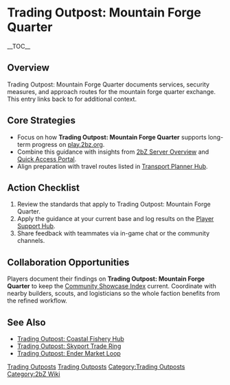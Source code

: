 {{Short description|Trading Outpost: Mountain Forge Quarter documents services, security measures, and approach routes for the mountain forge quarter exchange}}
= Trading Outpost: Mountain Forge Quarter =
{{2bZ Navbox}}
__TOC__

== Overview ==
Trading Outpost: Mountain Forge Quarter documents services, security measures, and
approach routes for the mountain forge quarter exchange. This entry links back to
[[Category:Trading Outposts|Trading Outposts]] for additional context.

== Core Strategies ==
* Focus on how '''Trading Outpost: Mountain Forge Quarter''' supports long-term progress on [[play.2bz.org]].
* Combine this guidance with insights from [[2bZ Server Overview]] and [[Quick Access Portal]].
* Align preparation with travel routes listed in [[Transport Planner Hub]].

== Action Checklist ==
# Review the [[Category:Trading Outposts|Trading Outposts]] standards that apply to Trading Outpost: Mountain Forge Quarter.
# Apply the guidance at your current base and log results on the [[Player Support Hub]].
# Share feedback with teammates via in-game chat or the community channels.

== Collaboration Opportunities ==
Players document their findings on '''Trading Outpost: Mountain Forge Quarter''' to keep
the [[Community Showcase Index]] current. Coordinate with nearby builders, scouts, and
logisticians so the whole faction benefits from the refined workflow.

== See Also ==
* [[Trading Outpost: Coastal Fishery Hub]]
* [[Trading Outpost: Skyport Trade Ring]]
* [[Trading Outpost: Ender Market Loop]]

[[Category:Trading Outposts]]
[[Category:2bZ Wiki]]
